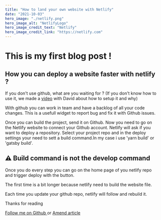 ```yaml
---
title: "How to land your own website with Netlify"
date: "2021-10-03"
hero_image: "./netlify.png"
hero_image_alt: "NetlifyLogo"
hero_image_credit_text: "Netlify"
hero_image_credit_link: "https://netlify.com"
---
```


# This is my first blog post !

## How you can deploy a website faster with netlify ?

If you don't use github, what are you waiting for ?
(If you don't know how to use it, we made a <a href="https://www.youtube.com/watch?v=SIjL-GyJsPI">video</a> with David about how to setup it and why)

With github you can work in team and have a backlog of all your code changes. This is a usefull widget to report bug and fix it with Github issues.

Once you can build the project, send it on Github. Now you need to go on the Netlify website to connect your Github account.
Netlify will ask if you want to deploy a repository. Select your project repo and in the deploy settings your need to sett a build command.In my case i use 'yarn build' or 'gatsby build'.

## ⚠️ Build command is not the develop command

Once you do every step you can go on the home page of you netlify repo and trigger deploy with the button.

The first time is a bit longer because netlify need to build the website file.

Each time you update your github repo, netlify will follow and rebuild it.

Thanks for reading

<a href="https://www.github.com/MatthysDucrocq" target="_blank">
  Follow me on Github
</a> or <a
  href="https://github.com/MatthysDucrocq/MatthysDev/blob/main/blog/my-first-post/index.mdx"
  target="_blank"
>
  Amend article
</a>

